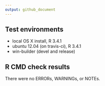 ```yaml
---
output: github_document
---
```


## Test environments
* local OS X install, R 3.4.1
* ubuntu 12.04 (on travis-ci), R 3.4.1
* win-builder (devel and release)

## R CMD check results
There were no ERRORs, WARNINGs, or NOTEs. 
